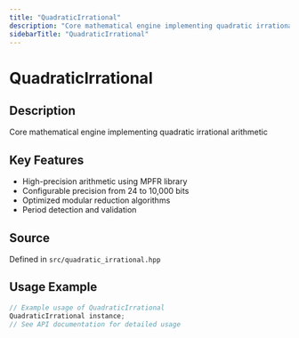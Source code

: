 ```yaml
---
title: "QuadraticIrrational"
description: "Core mathematical engine implementing quadratic irrational arithmetic"
sidebarTitle: "QuadraticIrrational"
---
```


# QuadraticIrrational

## Description

Core mathematical engine implementing quadratic irrational arithmetic

## Key Features

- High-precision arithmetic using MPFR library
- Configurable precision from 24 to 10,000 bits
- Optimized modular reduction algorithms
- Period detection and validation

## Source

Defined in `src/quadratic_irrational.hpp`

## Usage Example

```cpp
// Example usage of QuadraticIrrational
QuadraticIrrational instance;
// See API documentation for detailed usage
```
